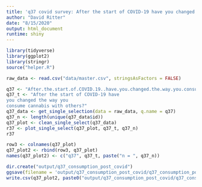 ```yaml
---
title: 'q37 covid survey: After the start of COVID-19 have you changed the way you consume cannabis with others?'
author: "David Ritter"
date: "8/15/2020"
output: html_document
runtime: shiny
---
```


```r
library(tidyverse)
library(ggplot2)
library(stringr)
source("helper.R")
```

```r
raw_data <- read.csv("data/master.csv", stringsAsFactors = FALSE)
```

```r
q37 <- "After.the.start.of.COVID.19..have.you.changed.the.way.you.consume.cannabis.with.others."
q37_t <- "After the start of COVID-19 have 
you changed the way you 
consume cannabis with others?"
q37_data <- get_single_selection(data = raw_data, q.name = q37)
q37_n <- length(unique(q37_data$id))
q37_plot <- clean_single_select(q37_data)
r37 <- plot_single_select(q37_plot, q37_t, q37_n)
r37
```

```r
row3 <- colnames(q37_plot)
q37_plot2 <- rbind(row3, q37_plot)
names(q37_plot2) <- c("q37", q37_t, paste("n = ", q37_n))
```

```r
dir.create("output/q37_consumption_post_covid")
ggsave(filename = 'output/q37_consumption_post_covid/q37_consumption_post_covid.png', plot = r37, device = 'png')
write.csv(q37_plot2, paste0("output/q37_consumption_post_covid/q37_consumption_post_covid_", q37_n,".csv"), row.names=F)
```



